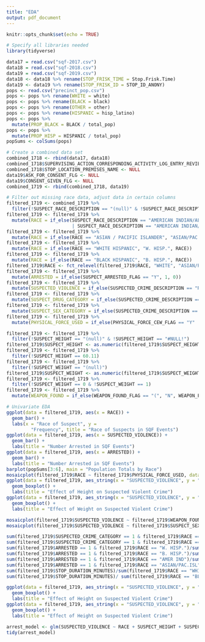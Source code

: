 ```yaml
---
title: "EDA"
output: pdf_document
---
```


```r
knitr::opts_chunk$set(echo = TRUE)
```

```r
# Specify all libraries needed
library(tidyverse)
```


```r
data17 = read.csv("sqf-2017.csv")
data18 = read.csv("sqf-2018.csv")
data19 = read.csv("sqf-2019.csv")
data18 <- data18 %>% rename(STOP_FRISK_TIME = Stop.Frisk.Time)
data19 <- data19 %>% rename(STOP_FRISK_ID = STOP_ID_ANONY)
pops <- read.csv("precinct_pop.csv")
pops <- pops %>% rename(WHITE = white)
pops <- pops %>% rename(BLACK = black)
pops <- pops %>% rename(OTHER = other)
pops <- pops %>% rename(HISPANIC = hisp_latino)
pops <- pops %>% 
  mutate(PROP_BLACK = BLACK / total_pop)
pops <- pops %>% 
  mutate(PROP_HISP = HISPANIC / total_pop)
popSums <- colSums(pops)
```

```r
# Create a combined data set
combined_1718 <- rbind(data17, data18)
combined_1718$SUPERVISING_ACTION_CORRESPONDING_ACTIVITY_LOG_ENTRY_REVIEWED <- NULL
combined_1718$STOP_LOCATION_PREMISES_NAME <- NULL
data19$ASK_FOR_CONSENT_FLG <- NULL
data19$CONSENT_GIVEN_FLG <- NULL
combined_1719 <- rbind(combined_1718, data19)
```

```r
# Filter out missing race data, adjust data in certain columns
filtered_1719 <- combined_1719 %>%
  filter(!SUSPECT_RACE_DESCRIPTION == "(null)" & !SUSPECT_RACE_DESCRIPTION == "MALE")
filtered_1719 <- filtered_1719 %>%
  mutate(RACE = if_else(SUSPECT_RACE_DESCRIPTION == "AMERICAN INDIAN/ALASKAN NATIVE"
                        | SUSPECT_RACE_DESCRIPTION == "AMERICAN INDIAN/ALASKAN N", "AMER IND", SUSPECT_RACE_DESCRIPTION))
filtered_1719 <- filtered_1719 %>%
  mutate(RACE = if_else(RACE == "ASIAN / PACIFIC ISLANDER", "ASIAN/PAC.ISL", RACE))
filtered_1719 <- filtered_1719 %>%
  mutate(RACE = if_else(RACE == "WHITE HISPANIC", "W. HISP.", RACE))
filtered_1719 <- filtered_1719 %>%
  mutate(RACE = if_else(RACE == "BLACK HISPANIC", "B. HISP.", RACE))
filtered_1719$RACE <- fct_relevel(filtered_1719$RACE, "WHITE", "ASIAN/PAC.ISL", "W. HISP.", "B. HISP.", "BLACK", "AMER IND")
filtered_1719 <- filtered_1719 %>%
  mutate(ARRESTED = if_else(SUSPECT_ARRESTED_FLAG == "Y", 1, 0))
filtered_1719 <- filtered_1719 %>%
  mutate(SUSPECTED_VIOLENCE = if_else(SUSPECTED_CRIME_DESCRIPTION == "ROBBERY" | SUSPECTED_CRIME_DESCRIPTION == "ASSAULT" | SUSPECTED_CRIME_DESCRIPTION == "RAPE" | SUSPECTED_CRIME_DESCRIPTION == "MURDER" | SUSPECTED_CRIME_DESCRIPTION == "TERRORISM" | SUSPECTED_CRIME_DESCRIPTION == "FORCIBLE TOUCHING" | SUSPECTED_CRIME_DESCRIPTION == "RECKLESS ENDANGERMENT" | SUSPECTED_CRIME_DESCRIPTION == "MENACING", 1, 0))
filtered_1719 <- filtered_1719 %>%
  mutate(SUSPECT_DRUG_CATEGORY = if_else(SUSPECTED_CRIME_DESCRIPTION == "CRIMINAL POSSESSION OF MARIHUANA" | SUSPECTED_CRIME_DESCRIPTION == "CRIMINAL POSSESSION OF CONTROLLED SUBSTANCE" | SUSPECTED_CRIME_DESCRIPTION == "CRIMINAL SALE OF MARIHUANA" | SUSPECTED_CRIME_DESCRIPTION == "CRIMINAL SALE OF CONTROLLED SUBSTANCE", 1, 0))
filtered_1719 <- filtered_1719 %>%
  mutate(SUSPECT_SEX_CATEGORY = if_else(SUSPECTED_CRIME_DESCRIPTION == "RAPE" | SUSPECTED_CRIME_DESCRIPTION == "PROSTITUTION" | SUSPECTED_CRIME_DESCRIPTION == "FORCIBLE TOUCHING" | SUSPECTED_CRIME_DESCRIPTION == "CRIMINAL SALE OF CONTROLLED SUBSTANCE", "SEX RELATED", "NON-SEX RELATED"))
filtered_1719 <- filtered_1719 %>%
  mutate(PHYSICAL_FORCE_USED = if_else(PHYSICAL_FORCE_CEW_FLAG == "Y" | PHYSICAL_FORCE_DRAW_POINT_FIREARM_FLAG == "Y" | PHYSICAL_FORCE_OC_SPRAY_USED_FLAG == "Y" | PHYSICAL_FORCE_OTHER_FLAG == "Y" | PHYSICAL_FORCE_RESTRAINT_USED_FLAG == "Y" | PHYSICAL_FORCE_WEAPON_IMPACT_FLAG == "Y", 1, 0))
```

```r
filtered_1719 <- filtered_1719 %>%
  filter(!SUSPECT_HEIGHT == "(null)" & !SUSPECT_HEIGHT == "#NULL!")
filtered_1719$SUSPECT_HEIGHT <- as.numeric(filtered_1719$SUSPECT_HEIGHT)
filtered_1719 <- filtered_1719 %>%
  filter(!SUSPECT_HEIGHT == 60.11)
filtered_1719 <- filtered_1719 %>%
  filter(!SUSPECT_WEIGHT == "(null)")
filtered_1719$SUSPECT_WEIGHT <- as.numeric(filtered_1719$SUSPECT_WEIGHT)
filtered_1719 <- filtered_1719 %>%
  filter(!SUSPECT_WEIGHT == 0 & !SUSPECT_WEIGHT == 1)
filtered_1719 <- filtered_1719 %>%
  mutate(WEAPON_FOUND = if_else(WEAPON_FOUND_FLAG == "(", "N", WEAPON_FOUND_FLAG))
```



```r
# Univariate EDA
ggplot(data = filtered_1719, aes(x = RACE)) +
  geom_bar() +
  labs(x = "Race of Suspect", y = 
         "Frequency", title = "Race of Suspects in SQF Events")
ggplot(data = filtered_1719, aes(x = SUSPECTED_VIOLENCE)) +
  geom_bar() +
  labs(title = "Number Arrested in SQF Events")
ggplot(data = filtered_1719, aes(x = ARRESTED)) +
  geom_bar() +
  labs(title = "Number Arrested in SQF Events")
barplot(popSums[3:6], main = "Population Totals by Race")
mosaicplot(filtered_1719$RACE ~ filtered_1719$PHYSICAL_FORCE_USED, data = filtered_1719)
ggplot(data = filtered_1719, aes_string(x = "SUSPECTED_VIOLENCE", y = "SUSPECT_HEIGHT")) +
  geom_boxplot() +
  labs(title = "Effect of Height on Suspected Violent Crime")
ggplot(data = filtered_1719, aes_string(x = "SUSPECTED_VIOLENCE", y = "SUSPECT_WEIGHT")) +
  geom_boxplot() +
  labs(title = "Effect of Weight on Suspected Violent Crime")
```

```r
mosaicplot(filtered_1719$SUSPECTED_VIOLENCE ~ filtered_1719$WEAPON_FOUND, data = filtered_1719)
mosaicplot(filtered_1719$SUSPECTED_VIOLENCE ~ filtered_1719$SUSPECT_SEX, data = filtered_1719)
```


```r
sum(filtered_1719$SUSPECTED_CRIME_CATEGORY == 1 & filtered_1719$RACE == "BLACK")/sum(filtered_1719$RACE == "BLACK")
sum(filtered_1719$SUSPECTED_CRIME_CATEGORY == 1 & filtered_1719$RACE == "WHITE")/sum(filtered_1719$RACE == "WHITE")
sum(filtered_1719$ARRESTED == 1 & filtered_1719$RACE == "W. HISP.")/sum(filtered_1719$RACE == "W. HISP.")
sum(filtered_1719$ARRESTED == 1 & filtered_1719$RACE == "B. HISP.")/sum(filtered_1719$RACE == "B. HISP.")
sum(filtered_1719$ARRESTED == 1 & filtered_1719$RACE == "AMER IND")/sum(filtered_1719$RACE == "AMER IND")
sum(filtered_1719$ARRESTED == 1 & filtered_1719$RACE == "ASIAN/PAC.ISL")/sum(filtered_1719$RACE == "ASIAN/PAC.ISL")
sum(filtered_1719$STOP_DURATION_MINUTES)/sum(filtered_1719$RACE == "WHITE")
sum(filtered_1719$STOP_DURATION_MINUTES)/ sum(filtered_1719$RACE == "BLACK")
```

```r
ggplot(data = filtered_1719, aes_string(x = "SUSPECTED_VIOLENCE", y = "SUSPECT_HEIGHT")) +
  geom_boxplot() +
  labs(title = "Effect of Height on Suspected Violent Crime")
ggplot(data = filtered_1719, aes_string(x = "SUSPECTED_VIOLENCE", y = "SUSPECT_HEIGHT")) +
  geom_boxplot() +
  labs(title = "Effect of Height on Suspected Violent Crime")
```




```r
arrest_model <- glm(SUSPECTED_VIOLENCE ~ RACE + SUSPECT_HEIGHT + SUSPECT_WEIGHT + WEAPON_FOUND_FLAG, data = filtered_1719)
tidy(arrest_model)
```


